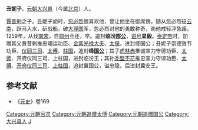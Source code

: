 '''丑妮子'''{{BD|？||1259年|}}。[[元朝|元朝]][[大兴县_(金朝)|大兴县]]（今属[[北京|北京]]）人。

[[賈昔剌|賈昔剌]]之子。丑妮子幼时，[[忽必烈|忽必烈]]很喜欢他，曾让他坐在御席傍。随从忽必烈征[[云南|云南]]，跃马入水，斫战船，破[[大理国|大理国]]军，忽必烈对他的勇敢称奇，劝他戒轻浮急躁。1259年，从伐[[南宋|南宋]]，自[[鄂州|鄂州]]会还，卒。追封'''临汾[[郡公|郡公]]'''，[[谥号|谥号]]'''显毅'''。[[泰定帝|泰定帝]]时，加赠其父賈昔剌推忠翊运功臣、[[金紫光禄大夫|金紫光禄大夫]]、[[太保|太保]]，进封绛国公；丑妮子崇德效节功臣、[[仪同三司|仪同三司]]、[[太傅|太傅]]、[[柱国|柱国]]，追封'''绛[[国公|国公]]'''；其子[[虎林赤|虎林赤]]推诚宣力守德功臣、[[太师|太师]]、开府仪同三司、上柱国，进封临汾王；其孙[[禿堅不花|禿堅不花]]推忠宣力守谅功臣、[[太傅|太傅]]、[[开府仪同三司|开府仪同三司]]、[[上柱国|上柱国]]，追封冀国公，谥忠隐，后进封冀安王。

==参考文献==
*《[[元史|元史]]》卷169

{{DEFAULTSORT:J}}
[[Category:元朝官员|Category:元朝官员]]
[[Category:元朝追赠太傅|Category:元朝追赠太傅]]
[[Category:元朝追赠国公|Category:元朝追赠国公]]
[[Category:大兴县人|Category:大兴县人]]
[[Category:贾姓|J]]